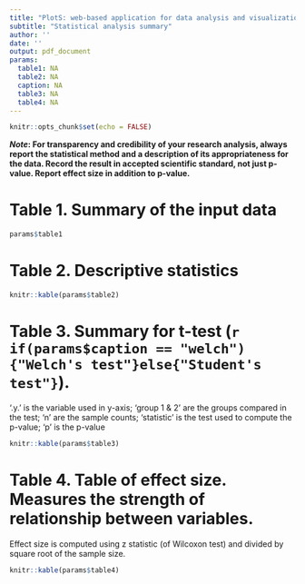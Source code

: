 ```yaml
---
title: "PlotS: web-based application for data analysis and visualization"
subtitle: "Statistical analysis summary"
author: ''
date: ''
output: pdf_document
params:
  table1: NA
  table2: NA
  caption: NA
  table3: NA
  table4: NA
---
```

```r
knitr::opts_chunk$set(echo = FALSE)
```

**_Note_: For transparency and credibility of your research analysis, always report the statistical method and a description of its appropriateness for the data. Record the result in accepted scientific standard, not just p-value. Report effect size in addition to p-value.** 


# Table 1. Summary of the input data
```r
params$table1
```
# Table 2. Descriptive statistics
```r
knitr::kable(params$table2)
```

# Table 3. Summary for t-test (`r if(params$caption == "welch"){"Welch's test"}else{"Student's test"} `).

'.y.' is the variable used in y-axis; 'group 1 & 2' are the groups compared in the test; 'n' are the sample counts; 'statistic' is the test used to compute the p-value; 'p' is the p-value
```r
knitr::kable(params$table3)
```

# Table 4. Table of effect size. Measures the strength of relationship between variables.

Effect size is computed using z statistic (of Wilcoxon test) and divided by square root of the sample size.
```r
knitr::kable(params$table4)

```

